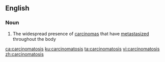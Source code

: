 ==English==

===Noun===
{{en-noun|carcinomatoses}}

# {{lb|en|medicine}} The widespread presence of [[carcinoma]]s that have [[metastasize]]d throughout the body

[[ca:carcinomatosis]]
[[ku:carcinomatosis]]
[[ta:carcinomatosis]]
[[vi:carcinomatosis]]
[[zh:carcinomatosis]]